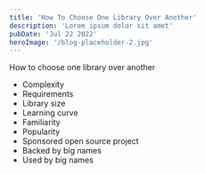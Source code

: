 ```yaml
---
title: 'How To Choose One Library Over Another'
description: 'Lorem ipsum dolor sit amet'
pubDate: 'Jul 22 2022'
heroImage: '/blog-placeholder-2.jpg'
---
```



How to choose one library over another
- Complexity
- Requirements
- Library size
- Learning curve
- Familiarity
- Popularity
- Sponsored open source project
- Backed by big names
- Used by big names
